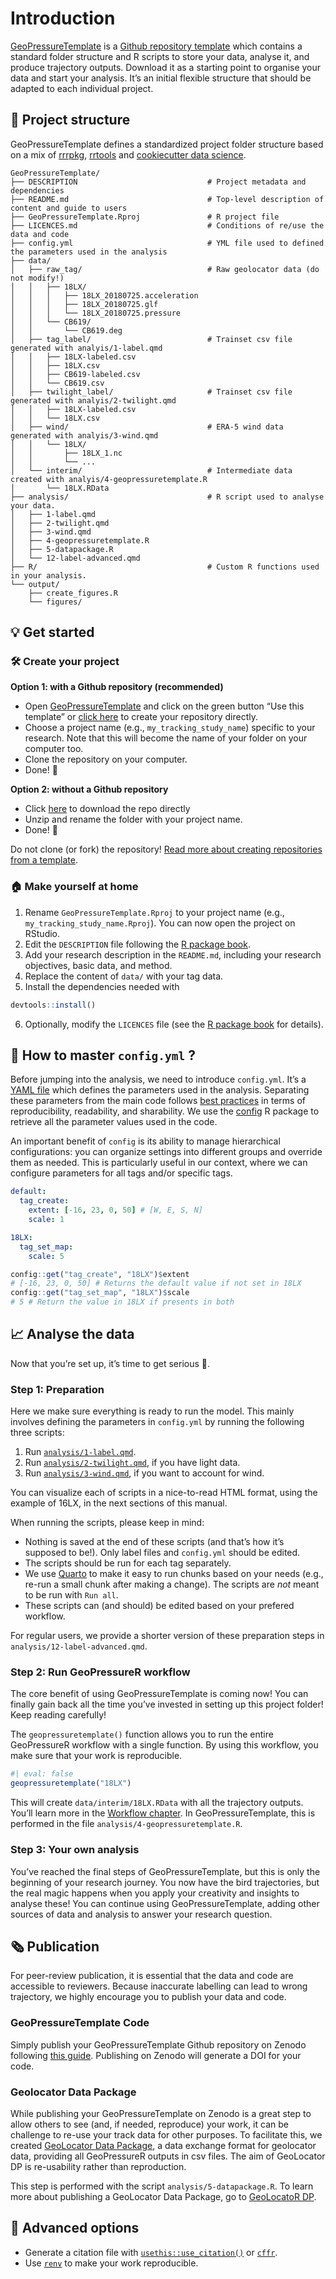 # Introduction

[GeoPressureTemplate](https://github.com/Rafnuss/GeoPressureTemplate) is a [Github repository template](https://docs.github.com/articles/creating-a-repository-from-a-template/) which contains a standard folder structure and R scripts to store your data, analyse it, and produce trajectory outputs. Download it as a starting point to organise your data and start your analysis. It's an initial flexible structure that should be adapted to each individual project.

## 📁 Project structure

GeoPressureTemplate defines a standardized project folder structure based on a mix of [rrrpkg](https://github.com/ropensci/rrrpkg#getting-started-with-a-research-compendium), [rrtools](https://github.com/benmarwick/rrtools#4-rrtoolsuse_analysis) and [cookiecutter data science](http://drivendata.github.io/cookiecutter-data-science/#directory-structure).

```
GeoPressureTemplate/
├── DESCRIPTION                             # Project metadata and dependencies
├── README.md                               # Top-level description of content and guide to users
├── GeoPressureTemplate.Rproj               # R project file
├── LICENCES.md                             # Conditions of re/use the data and code
├── config.yml                              # YML file used to defined the parameters used in the analysis
├── data/                                 
│   ├── raw_tag/                            # Raw geolocator data (do not modify!)
│   │   ├── 18LX/
│   │   │   ├── 18LX_20180725.acceleration
│   │   │   ├── 18LX_20180725.glf
│   │   │   └── 18LX_20180725.pressure 
│   │   └── CB619/ 
│   │       └── CB619.deg
│   ├── tag_label/                          # Trainset csv file generated with analyis/1-label.qmd
│   │   ├── 18LX-labeled.csv
│   │   ├── 18LX.csv 
│   │   ├── CB619-labeled.csv
│   │   └── CB619.csv            
│   ├── twilight_label/                     # Trainset csv file generated with analyis/2-twilight.qmd
│   │   ├── 18LX-labeled.csv
│   │   └── 18LX.csv
│   ├── wind/                               # ERA-5 wind data generated with analyis/3-wind.qmd
│   │   └── 18LX/
│   │       ├── 18LX_1.nc
│   │       └── ...
│   └── interim/                            # Intermediate data created with analyis/4-geopressuretemplate.R
│       └── 18LX.RData                      
├── analysis/                               # R script used to analyse your data.
│   ├── 1-label.qmd
│   ├── 2-twilight.qmd
│   ├── 3-wind.qmd
│   ├── 4-geopressuretemplate.R
│   ├── 5-datapackage.R
│   └── 12-label-advanced.qmd
├── R/                                      # Custom R functions used in your analysis.
└── output/   
    ├── create_figures.R
    └── figures/
```

## 💡 Get started

### 🛠️ Create your project

**Option 1: with a Github repository (recommended)**

-   Open [GeoPressureTemplate](https://github.com/Rafnuss/GeoPressureTemplate/) and click on the green button "Use this template" or [click here](https://github.com/Rafnuss/GeoPressureTemplate/generate) to create your repository directly.
-   Choose a project name (e.g., `my_tracking_study_name`) specific to your research. Note that this will become the name of your folder on your computer too.
-   Clone the repository on your computer.
-   Done! 🎉

**Option 2: without a Github repository**

-   Click [here](https://github.com/Rafnuss/GeoPressureTemplate/archive/refs/heads/main.zip) to download the repo directly 
-   Unzip and rename the folder with your project name.
-   Done! 🎉

::: callout-important
Do not clone (or fork) the repository! [Read more about creating repositories from a template](https://docs.github.com/en/repositories/creating-and-managing-repositories/creating-a-repository-from-a-template).
:::

### 🏠 Make yourself at home

1.  Rename `GeoPressureTemplate.Rproj` to your project name (e.g., `my_tracking_study_name.Rproj`). You can now open the project on RStudio.
2.  Edit the `DESCRIPTION` file following the [R package book](https://r-pkgs.org/description.html).
3.  Add your research description in the `README.md`, including your research objectives, basic data, and method.
4.  Replace the content of `data/` with your tag data.
5.  Install the dependencies needed with

``` r
devtools::install()
```

6.  Optionally, modify the `LICENCES` file (see the [R package book](https://r-pkgs.org/description.html) for details).

## 💫 How to master `config.yml` ?

Before jumping into the analysis, we need to introduce `config.yml`. It's a [YAML file](https://en.wikipedia.org/wiki/YAML) which defines the parameters used in the analysis. Separating these parameters from the main code follows [best practices](https://en.wikipedia.org/wiki/Separation_of_concerns) in terms of reproducibility, readability, and sharability. We use the [config](https://rstudio.github.io/config/) R package to retrieve all the parameter values used in the code.

::: callout-note
An important benefit of `config` is its ability to manage hierarchical configurations: you can organize settings into different groups and override them as needed. This is particularly useful in our context, where we can configure parameters for all tags and/or specific tags.
:::

``` yml
default:
  tag_create:
    extent: [-16, 23, 0, 50] # [W, E, S, N]
    scale: 1

18LX:
  tag_set_map:
    scale: 5
```

``` r
config::get("tag_create", "18LX")$extent
# [-16, 23, 0, 50] # Returns the default value if not set in 18LX
config::get("tag_set_map", "18LX")$scale
# 5 # Return the value in 18LX if presents in both
```

## 📈 Analyse the data

Now that you're set up, it's time to get serious 😬.

### Step 1: Preparation

Here we make sure everything is ready to run the model. This mainly involves defining the parameters in `config.yml` by running the following three scripts:

1.  Run [`analysis/1-label.qmd`](/geopressuretemplate-label.html).
2.  Run [`analysis/2-twilight.qmd`](/geopressuretemplate-twilight.html), if you have light data.
3.  Run [`analysis/3-wind.qmd`](/geopressuretemplate-wind.html), if you want to account for wind.

You can visualize each of scripts in a nice-to-read HTML format, using the example of 16LX, in the next sections of this manual.

::: callout-note
When running the scripts, please keep in mind:

-   Nothing is saved at the end of these scripts (and that's how it's supposed to be!). Only label files and `config.yml` should be edited.
-   The scripts should be run for each tag separately.
-   We use [Quarto](https://quarto.org/) to make it easy to run chunks based on your needs (e.g., re-run a small chunk after making a change). The scripts are *not* meant to be run with `Run all`.
-   These scripts can (and should) be edited based on your prefered workflow.
:::

::: callout-tip
For regular users, we provide a shorter version of these preparation steps in `analysis/12-label-advanced.qmd`.
:::

### Step 2: Run GeoPressureR workflow

::: callout-caution
The core benefit of using GeoPressureTemplate is coming now! You can finally gain back all the time you've invested in setting up this project folder! Keep reading carefully!
:::

The `geopressuretemplate()` function allows you to run the entire GeoPressureR workflow with a single function. By using this workflow, you make sure that your work is reproducible.

```r
#| eval: false
geopressuretemplate("18LX")
```

This will create `data/interim/18LX.RData` with all the trajectory outputs. You'll learn more in the [Workflow chapter](/geopressuretemplate-workflow.html). In GeoPressureTemplate, this is performed in the file `analysis/4-geopressuretemplate.R`.

### Step 3: Your own analysis

You've reached the final steps of GeoPressureTemplate, but this is only the beginning of your research journey. You now have the bird trajectories, but the real magic happens when you apply your creativity and insights to analyse these! You can continue using GeoPressureTemplate, adding other sources of data and analysis to answer your research question.  


## 🗞️ Publication

For peer-review publication, it is essential that the data and code are accessible to reviewers. Because inaccurate labelling can lead to wrong trajectory, we highly encourage you to publish your data and code.

### GeoPressureTemplate Code

Simply publish your GeoPressureTemplate Github repository on Zenodo following [this guide](https://docs.github.com/en/repositories/archiving-a-github-repository/referencing-and-citing-content). Publishing on Zenodo will generate a DOI for your code.

### Geolocator Data Package

While publishing your GeoPressureTemplate on Zenodo is a great step to allow others to see (and, if needed, reproduce) your work, it can be challenge to re-use your track data for other purposes. To facilitate this, we created [GeoLocator Data Package](https://raphaelnussbaumer.com/GeoLocator-DP/), a data exchange format for geolocator data, providing all GeoPressureR outputs in csv files. The aim of GeoLocator DP is re-usability rather than reproduction. 

This step is performed with the script `analysis/5-datapackage.R`. To learn more about publishing a GeoLocator Data Package, go to [GeoLocatoR DP]().


## 🔗 Advanced options

-   Generate a citation file with [`usethis::use_citation()`](https://usethis.r-lib.org/reference/use_citation.html) or [`cffr`](https://github.com/ropensci/cffr).
-   Use [`renv`](https://rstudio.github.io/renv) to make your work reproducible.
